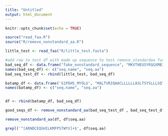 ```yaml
---
title: "Untitled"
output: html_document
---
```


```r
knitr::opts_chunk$set(echo = TRUE)
```

```r
source("read_faa.R")
source("R/remove_nonstandard_aa.R")
```

```r
little_test <- read_faa("R/little_test.fasta")

#add row to test df with made up sequence to test remove_standardaa function
bad_seq_df <- data.frame("fake_nonstandard_sequence", "MKVTHEUSYR$GXMBIJIDGM80-%")
names(bad_seq_df) <- c("seq.name", "seq.aa")
bad_seq_test_df <- rbind(little_test, bad_seq_df)

batamp_df <- data.frame('G1P6H5_MYOLU', "MALTVRIQAACLLLLLLASLTSYSLLLSQTTQLADLQTQDTAGATAGLMPGLQRRRRRDTHFPICIFCCGCCYPSKCGICCKT")
names(batamp_df) <- c("seq.name", "seq.aa")


df <- rbind(batamp_df, bad_seq_df)
```



```r

good_seqs_df <- remove_nonstandard_aa(bad_seq_test_df , bad_seq_test_df $seq.aa)

remove_nonstandard_aa(df, df$seq.aa)

grepl('^[ARNDCEQGHILKMFPSTWYV]+$', df$seq.aa)
```
